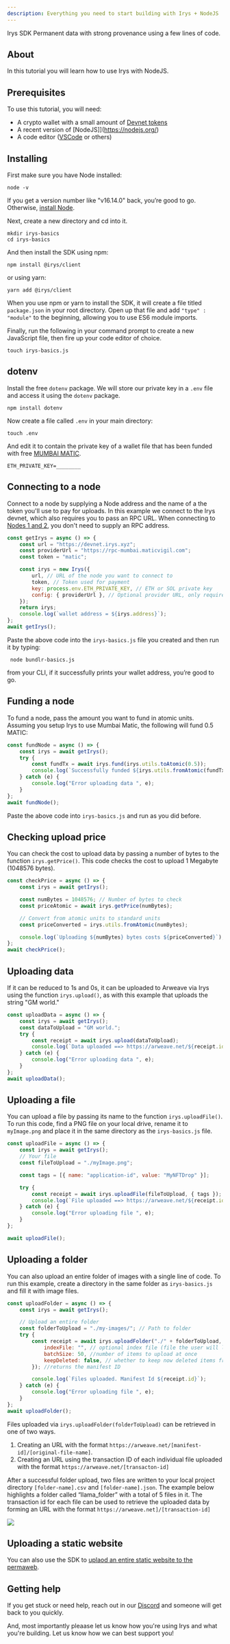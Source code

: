 ```yaml
---
description: Everything you need to start building with Irys + NodeJS
---
```



<div className="mt-7">
	<Heading level={1} className="">
		Irys SDK
	</Heading>
	Permanent data with strong provenance using a few lines of code.
</div>

## About

In this tutorial you will learn how to use Irys with NodeJS.

## Prerequisites

To use this tutorial, you will need:

-   A crypto wallet with a small amount of [Devnet tokens](https://mumbaifaucet.com/)
-   A recent version of [NodeJS]](https://nodejs.org/)
-   A code editor ([VSCode](https://code.visualstudio.com/) or others)

## Installing

First make sure you have Node installed:

```console
node -v
```

If you get a version number like "v16.14.0" back, you’re good to go. Otherwise, [install Node](<(https://nodejs.org/)>).

Next, create a new directory and cd into it.

```console
mkdir irys-basics
cd irys-basics
```

And then install the SDK
using npm:

```console
npm install @irys/client
```

or using yarn:

```console
yarn add @irys/client
```

When you use npm or yarn to install the SDK, it will create a file titled `package.json` in your root directory. Open up that file and add `"type" : "module"` to the beginning, allowing you to use ES6 module imports.

Finally, run the following in your command prompt to create a new JavaScript file, then fire up your code editor of choice.

```console
touch irys-basics.js
```

## dotenv

Install the free `dotenv` package. We will store our private key in a `.env` file and access it using the `dotenv` package.

```console
npm install dotenv
```

Now create a file called `.env` in your main directory:

```console
touch .env
```

And edit it to contain the private key of a wallet file that has been funded with free [MUMBAI MATIC](https://mumbaifaucet.com/).

```
ETH_PRIVATE_KEY=________
```

## Connecting to a node

Connect to a node by supplying a Node address and the name of a the token you'll use to pay for uploads. In this example we connect to the Irys devnet, which also requires you to pass an RPC URL. When connecting to [Nodes 1 and 2](/overview/network), you don't need to supply an RPC address.

```js
const getIrys = async () => {
	const url = "https://devnet.irys.xyz";
	const providerUrl = "https://rpc-mumbai.maticvigil.com";
	const token = "matic";

	const irys = new Irys({
		url, // URL of the node you want to connect to
		token, // Token used for payment
		key: process.env.ETH_PRIVATE_KEY, // ETH or SOL private key
		config: { providerUrl }, // Optional provider URL, only required when using Devnet
	});
	return irys;
	console.log(`wallet address = ${irys.address}`);
};
await getIrys();
```

Paste the above code into the `irys-basics.js` file you created and then run it by typing:

```console
 node bundlr-basics.js
```

from your CLI, if it successfully prints your wallet address, you’re good to go.

## Funding a node

To fund a node, pass the amount you want to fund in atomic units. Assuming you setup Irys to use Mumbai Matic, the following will fund 0.5 MATIC:

```js
const fundNode = async () => {
	const irys = await getIrys();
	try {
		const fundTx = await irys.fund(irys.utils.toAtomic(0.5));
		console.log(`Successfully funded ${irys.utils.fromAtomic(fundTx.quantity)} ${irys.token}`);
	} catch (e) {
		console.log("Error uploading data ", e);
	}
};
await fundNode();
```

Paste the above code into `irys-basics.js` and run as you did before.

## Checking upload price

You can check the cost to upload data by passing a number of bytes to the function `irys.getPrice()`. This code checks the cost to upload 1 Megabyte (1048576 bytes).

```js
const checkPrice = async () => {
	const irys = await getIrys();

	const numBytes = 1048576; // Number of bytes to check
	const priceAtomic = await irys.getPrice(numBytes);

	// Convert from atomic units to standard units
	const priceConverted = irys.utils.fromAtomic(numBytes);

	console.log(`Uploading ${numBytes} bytes costs ${priceConverted}`);
};
await checkPrice();
```

## Uploading data

If it can be reduced to 1s and 0s, it can be uploaded to Arweave via Irys using the function `irys.upload()`, as with this example that uploads the string "GM world."

```js
const uploadData = async () => {
	const irys = await getIrys();
	const dataToUpload = "GM world.";
	try {
		const receipt = await irys.upload(dataToUpload);
		console.log(`Data uploaded ==> https://arweave.net/${receipt.id}`);
	} catch (e) {
		console.log("Error uploading data ", e);
	}
};
await uploadData();
```

## Uploading a file

You can upload a file by passing its name to the function `irys.uploadFile()`. To run this code, find a PNG file on your local drive, rename it to `myImage.png` and place it in the same directory as the `irys-basics.js` file.

```js
const uploadFile = async () => {
	const irys = await getIrys();
	// Your file
	const fileToUpload = "./myImage.png";

	const tags = [{ name: "application-id", value: "MyNFTDrop" }];

	try {
		const receipt = await irys.uploadFile(fileToUpload, { tags });
		console.log(`File uploaded ==> https://arweave.net/${receipt.id}`);
	} catch (e) {
		console.log("Error uploading file ", e);
	}
};

await uploadFile();
```

## Uploading a folder

You can also upload an entire folder of images with a single line of code. To run this example, create a directory in the same folder as `irys-basics.js` and fill it with image files.

```js
const uploadFolder = async () => {
	const irys = await getIrys();

	// Upload an entire folder
	const folderToUpload = "./my-images/"; // Path to folder
	try {
		const receipt = await irys.uploadFolder("./" + folderToUpload, {
			indexFile: "", // optional index file (file the user will load when accessing the manifest)
			batchSize: 50, //number of items to upload at once
			keepDeleted: false, // whether to keep now deleted items from previous uploads
		}); //returns the manifest ID

		console.log(`Files uploaded. Manifest Id ${receipt.id}`);
	} catch (e) {
		console.log("Error uploading file ", e);
	}
};
await uploadFolder();
```

Files uploaded via `irys.uploadFolder(folderToUpload)` can be retrieved in one of two ways.

1. Creating an URL with the format `https://arweave.net/[manifest-id]/[original-file-name]`.
2. Creating an URL using the transaction ID of each individual file uploaded with the format `https://arweave.net/[transacton-id]`

After a successful folder upload, two files are written to your local project directory `[folder-name].csv` and `[folder-name].json`. The example below highlights a folder called “llama_folder” with a total of 5 files in it. The transaction id for each file can be used to retrieve the uploaded data by forming an URL with the format `https://arweave.net]/[transaction-id]`

<img
	className="border border-[#FEF4EE] rounded-xl mt-5 md:w-5/6 w-full"
	src="/img/code-assets/llama-folder-manifest.png"
/>

## Uploading a static website

You can also use the SDK to [uplaod an entire static website to the permaweb](/hands-on/tutorials/uploading-static-sites).

## Getting help

If you get stuck or need help, reach out in our [Discord](https://discord.irys.xyz) and someone will get back to you quickly.

And, most importantly pleaase let us know how you're using Irys and what you're building. Let us know how we can best support you!
